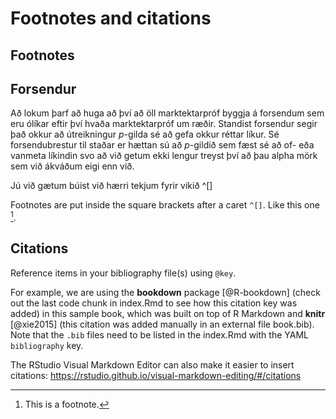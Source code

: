 # Footnotes and citations

## Footnotes

## Forsendur 

Að lokum þarf að huga að því að öll marktektarpróf byggja á forsendum sem eru ólíkar eftir því hvaða marktektarpróf um ræðir. Standist forsendur segir það okkur að útreikningur *p*-gilda sé að gefa okkur réttar líkur. Sé forsendubrestur til staðar er hættan sú að *p*-gildið sem fæst sé að of- eða vanmeta líkindin svo að við getum ekki lengur treyst því að þau alpha mörk sem við ákváðum eigi enn við.

Jú við gætum búist við hærri tekjum fyrir vikið \^[]

Footnotes are put inside the square brackets after a caret `^[]`. Like this one [^04-citations-1].

[^04-citations-1]: This is a footnote.

## Citations

Reference items in your bibliography file(s) using `@key`.

For example, we are using the **bookdown** package [@R-bookdown] (check out the last code chunk in index.Rmd to see how this citation key was added) in this sample book, which was built on top of R Markdown and **knitr** [@xie2015] (this citation was added manually in an external file book.bib). Note that the `.bib` files need to be listed in the index.Rmd with the YAML `bibliography` key.

The RStudio Visual Markdown Editor can also make it easier to insert citations: <https://rstudio.github.io/visual-markdown-editing/#/citations>
